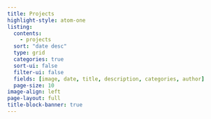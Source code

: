 ```yaml
---
title: Projects
highlight-style: atom-one
listing:
  contents: 
    - projects
  sort: "date desc"
  type: grid
  categories: true
  sort-ui: false
  filter-ui: false
  fields: [image, date, title, description, categories, author]
  page-size: 10
image-align: left
page-layout: full
title-block-banner: true
---
```

